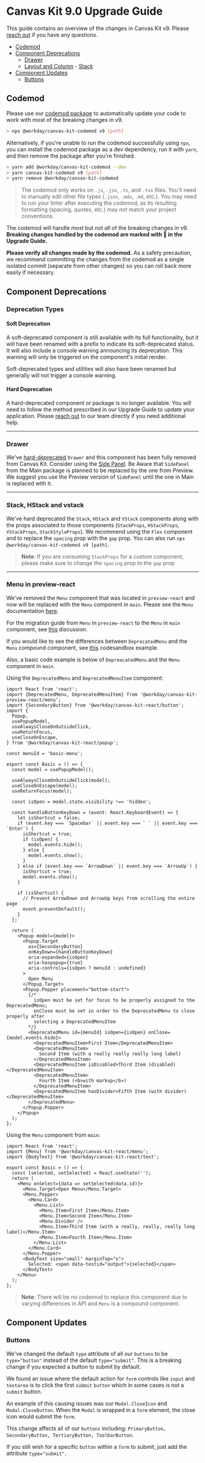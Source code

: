 
<Meta title="Guides/Upgrade Guides/v9.0" />

# Canvas Kit 9.0 Upgrade Guide

This guide contains an overview of the changes in Canvas Kit v9. Please
[reach out](https://github.com/Workday/canvas-kit/issues/new?labels=bug&template=bug.md) if you have
any questions.

- [Codemod](#codemod)
- [Component Deprecations](#component-deprecations)
  - [Drawer](#drawer)
  - [Layout and Column](#layout-and-column) - [Stack](#stack-hstack-vstack)
- [Component Updates](#component-updates)
  - [Buttons](#buttons)

## Codemod

Please use our [codemod package](https://github.com/Workday/canvas-kit/tree/master/modules/codemod)
to automatically update your code to work with most of the breaking changes in v9.

```sh
> npx @workday/canvas-kit-codemod v9 [path]
```

Alternatively, if you're unable to run the codemod successfully using `npx`, you can install the
codemod package as a dev dependency, run it with `yarn`, and then remove the package after you're
finished.

```sh
> yarn add @workday/canvas-kit-codemod --dev
> yarn canvas-kit-codemod v9 [path]
> yarn remove @workday/canvas-kit-codemod
```

> The codemod only works on `.js`, `.jsx`, `.ts`, and `.tsx` files. You'll need to manually edit
> other file types (`.json`, `.mdx`, `.md`, etc.). You may need to run your linter after executing
> the codemod, as its resulting formatting (spacing, quotes, etc.) may not match your project
> conventions.

The codemod will handle _most_ but _not all_ of the breaking changes in v9. **Breaking changes
handled by the codemod are marked with 🤖 in the Upgrade Guide.**

**Please verify all changes made by the codemod.** As a safety precaution, we recommend committing
the changes from the codemod as a single isolated commit (separate from other changes) so you can
roll back more easily if necessary.

## Component Deprecations

### Deprecation Types

#### Soft Deprecation

A soft-deprecated component is still available with its full functionality, but it will have been
renamed with a prefix to indicate its soft-deprecated status. It will also include a console warning
announcing its deprecation. This warning will only be triggered on the component's initial render.

Soft-deprecated types and utilities will also have been renamed but generally will not trigger a
console warning.

#### Hard Deprecation

A hard-deprecated component or package is no longer available. You will need to follow the method
prescribed in our Upgrade Guide to update your application. Please
[reach out](https://github.com/Workday/canvas-kit/issues/new?labels=bug&template=bug.md) to our team
directly if you need additional help.

---

### Drawer

<!---
TODO: Please review this section with documenting SidePanel deprication
-->

We've [hard-deprecated](#hard-deprecation) `Drawer` and this component has been fully removed from
Canvas Kit. Consider using the
[Side Panel](https://workday.github.io/canvas-kit/?path=/story/preview-side-panel--basic). Be Aware
that `SidePanel` from the Main package is planned to be replaced by the one from Preview. We suggest
you use the Preview version of `SidePanel` until the one in Main is replaced with it.

---

### Stack, HStack and vstack

We've hard deprecated the `Stack`, `HStack` and `VStack` components along with the props associated
to those components (`StackProps`, `HStackProps`, `VStackProps`, `StackStyleProps`). We recommend
using the `Flex` component and to replace the `spacing` prop with the `gap` prop. You can also run
`npx @workday/canvas-kit-codemod v9 [path]`.

> **Note**: If you are consuming `StackProps` for a custom component, please make sure to change the
> `spacing` prop to the `gap` prop

---

### Menu in preview-react

We've removed the `Menu` component that was located in `preview-react` and now will be replaced with
the `Menu` component in `main`. Please see the `Menu` documentation
[here](https://workday.github.io/canvas-kit/?path=/docs/components-popups-menu--basic).

For the migration guide from `Menu` in `preview-react` to the `Menu` in `main` component, see
[this](https://github.com/Workday/canvas-kit/discussions/2063) discussion.

If you would like to see the differences between `DeprecatedMenu` and the `Menu` compound component,
see [this](https://codesandbox.io/s/deprecatedmenu-to-menu-migration-gwi1ov) codesandbox example.

Also, a basic code example is below of `DepreacatedMenu` and the `Menu` component in `main`.

Using the `DeprecatedMenu` and `DeprecatedMenuItem` component:

```tsx
import React from 'react';
import {DeprecatedMenu, DeprecatedMenuItem} from '@workday/canvas-kit-preview-react/menu';
import {SecondaryButton} from '@workday/canvas-kit-react/button';
import {
  Popup,
  usePopupModel,
  useAlwaysCloseOnOutsideClick,
  useReturnFocus,
  useCloseOnEscape,
} from '@workday/canvas-kit-react/popup';

const menuId = 'basic-menu';

export const Basic = () => {
  const model = usePopupModel();

  useAlwaysCloseOnOutsideClick(model);
  useCloseOnEscape(model);
  useReturnFocus(model);

  const isOpen = model.state.visibility !== 'hidden';

  const handleButtonKeyDown = (event: React.KeyboardEvent) => {
    let isShortcut = false;
    if (event.key === `Spacebar` || event.key === ` ` || event.key === `Enter`) {
      isShortcut = true;
      if (isOpen) {
        model.events.hide();
      } else {
        model.events.show();
      }
    } else if (event.key === `ArrowDown` || event.key === `ArrowUp`) {
      isShortcut = true;
      model.events.show();
    }

    if (isShortcut) {
      // Prevent ArrowDown and ArrowUp keys from scrolling the entire page
      event.preventDefault();
    }
  };

  return (
    <Popup model={model}>
      <Popup.Target
        as={SecondaryButton}
        onKeyDown={handleButtonKeyDown}
        aria-expanded={isOpen}
        aria-haspopup={true}
        aria-controls={isOpen ? menuId : undefined}
      >
        Open Menu
      </Popup.Target>
      <Popup.Popper placement="bottom-start">
        {/*
          isOpen must be set for focus to be properly assigned to the DeprecatedMenu;
          onClose must be set in order to the DeprecatedMenu to close properly after
          selecting a DeprecatedMenuItem
        */}
        <DeprecatedMenu id={menuId} isOpen={isOpen} onClose={model.events.hide}>
          <DeprecatedMenuItem>First Item</DeprecatedMenuItem>
          <DeprecatedMenuItem>
            Second Item (with a really really really long label)
          </DeprecatedMenuItem>
          <DeprecatedMenuItem isDisabled>Third Item (disabled)</DeprecatedMenuItem>
          <DeprecatedMenuItem>
            Fourth Item (<b>with markup</b>)
          </DeprecatedMenuItem>
          <DeprecatedMenuItem hasDivider>Fifth Item (with divider)</DeprecatedMenuItem>
        </DeprecatedMenu>
      </Popup.Popper>
    </Popup>
  );
};
```

Using the `Menu` component from `main`:

```tsx
import React from 'react';
import {Menu} from '@workday/canvas-kit-react/menu';
import {BodyText} from '@workday/canvas-kit-react/text';

export const Basic = () => {
  const [selected, setSelected] = React.useState('');
  return (
    <Menu onSelect={data => setSelected(data.id)}>
      <Menu.Target>Open Menu</Menu.Target>
      <Menu.Popper>
        <Menu.Card>
          <Menu.List>
            <Menu.Item>First Item</Menu.Item>
            <Menu.Item>Second Item</Menu.Item>
            <Menu.Divider />
            <Menu.Item>Third Item (with a really, really, really long label)</Menu.Item>
            <Menu.Item>Fourth Item</Menu.Item>
          </Menu.List>
        </Menu.Card>
      </Menu.Popper>
      <BodyText size="small" marginTop="s">
        Selected: <span data-testid="output">{selected}</span>
      </BodyText>
    </Menu>
  );
};
```

> **Note**: There will be no codemod to replace this component due to varying differences in API and
> `Menu` is a compound component.

## Component Updates

### Buttons

We've changed the default `type` attribute of all our `buttons` to be `type="button"` instead of the
default `type="submit"`. This is a breaking change if you expected a button to submit by default.

We found an issue where the default action for `form` controls like `input` and `textarea` is to
click the first `submit` `button` which in some cases is not a `submit` button.

An example of this causing issues was our `Modal.CloseIcon` and `Modal.CloseButton`. When the
`Modal` is wrapped in a `form` element, the close icon would submit the `form`.

This change affects all of our `buttons` including:
`PrimaryButton, SecondaryButton, TertiaryButton, ToolbarButton`.

If you still wish for a specific `button` within a `form` to submit, just add the attribute
`type="submit"`.
